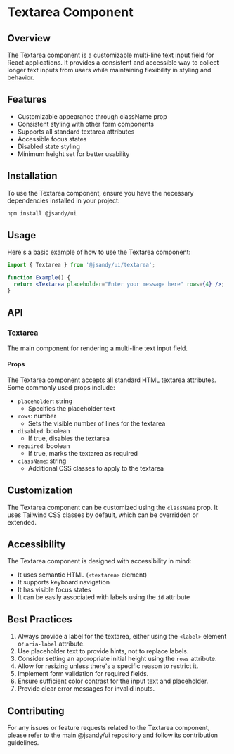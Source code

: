 # Textarea Component

## Overview

The Textarea component is a customizable multi-line text input field for React applications. It provides a consistent and accessible way to collect longer text inputs from users while maintaining flexibility in styling and behavior.

## Features

- Customizable appearance through className prop
- Consistent styling with other form components
- Supports all standard textarea attributes
- Accessible focus states
- Disabled state styling
- Minimum height set for better usability

## Installation

To use the Textarea component, ensure you have the necessary dependencies installed in your project:

```bash
npm install @jsandy/ui
```

## Usage

Here's a basic example of how to use the Textarea component:

```jsx
import { Textarea } from '@jsandy/ui/textarea';

function Example() {
  return <Textarea placeholder="Enter your message here" rows={4} />;
}
```

## API

### Textarea

The main component for rendering a multi-line text input field.

#### Props

The Textarea component accepts all standard HTML textarea attributes. Some commonly used props include:

- `placeholder`: string
  - Specifies the placeholder text
- `rows`: number
  - Sets the visible number of lines for the textarea
- `disabled`: boolean
  - If true, disables the textarea
- `required`: boolean
  - If true, marks the textarea as required
- `className`: string
  - Additional CSS classes to apply to the textarea

## Customization

The Textarea component can be customized using the `className` prop. It uses Tailwind CSS classes by default, which can be overridden or extended.

## Accessibility

The Textarea component is designed with accessibility in mind:

- It uses semantic HTML (`<textarea>` element)
- It supports keyboard navigation
- It has visible focus states
- It can be easily associated with labels using the `id` attribute

## Best Practices

1. Always provide a label for the textarea, either using the `<label>` element or `aria-label` attribute.
2. Use placeholder text to provide hints, not to replace labels.
3. Consider setting an appropriate initial height using the `rows` attribute.
4. Allow for resizing unless there's a specific reason to restrict it.
5. Implement form validation for required fields.
6. Ensure sufficient color contrast for the input text and placeholder.
7. Provide clear error messages for invalid inputs.

## Contributing

For any issues or feature requests related to the Textarea component, please refer to the main @jsandy/ui repository and follow its contribution guidelines.
